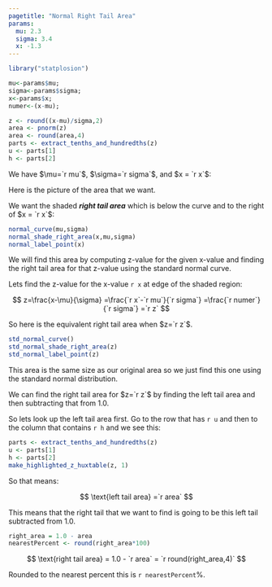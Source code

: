 ```yaml
---
pagetitle: "Normal Right Tail Area"
params:
  mu: 2.3
  sigma: 3.4 
  x: -1.3 
---
```


```r
library("statplosion")
```

```r
mu<-params$mu; 
sigma<-params$sigma; 
x<-params$x; 
numer<-(x-mu); 
```

```r
z <- round((x-mu)/sigma,2) 
area <- pnorm(z)
area <- round(area,4)
parts <- extract_tenths_and_hundredths(z)
u <- parts[1]
h <- parts[2]
```
We have $\mu=`r mu`$, $\sigma=`r sigma`$, and $x = `r x`$:

Here is the picture of the area that we want.    
    
We want the shaded **_right tail area_** which is below the curve and to the right of $x = `r x`$:
     
```r
normal_curve(mu,sigma)
normal_shade_right_area(x,mu,sigma)
normal_label_point(x)
```

We will find this area by computing z-value for the given x-value and finding the right tail area for that z-value using the standard normal curve.

Lets find the z-value for the x-value `r x` at edge of the shaded region:

$$
z=\frac{x-\mu}{\sigma}
 =\frac{`r x`-`r mu`}{`r sigma`}
 =\frac{`r numer`}{`r sigma`}
 =`r z` 
$$

So here is the equivalent right tail area when $z=`r z`$. 

```r
std_normal_curve()
std_normal_shade_right_area(z)
std_normal_label_point(z)
```
This area is the same size as our original area so we just find this one using the standard normal distribution.     
    
We can find the right tail area for $z=`r z`$ by finding the left tail area and then subtracting that from 1.0.   
    
So lets look up the left tail area first. Go to the row that has `r u` and then to the column that contains `r h` and we see this: 

```r
parts <- extract_tenths_and_hundredths(z)
u <- parts[1]
h <- parts[2]
make_highlighted_z_huxtable(z, 1)
```

So that means:

$$
\text{left tail area} =`r area` 
$$

This means that the right tail that we want to find is going to be this left tail subtracted from 1.0. 

```r
right_area = 1.0 - area
nearestPercent <- round(right_area*100)
```

$$
\text{right tail area} = 1.0 - `r area` = `r round(right_area,4)` 
$$

Rounded to the nearest percent this is `r nearestPercent`%.
